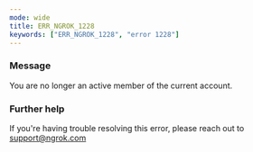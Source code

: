 ```yaml
---
mode: wide
title: ERR_NGROK_1228
keywords: ["ERR_NGROK_1228", "error 1228"]
---
```



### Message

You are no longer an active member of the current account.

<ErrorDetails />

### Further help

If you're having trouble resolving this error, please reach out to [support@ngrok.com](mailto:support@ngrok.com?subject=Help%20with%20ERR_NGROK_1228)

